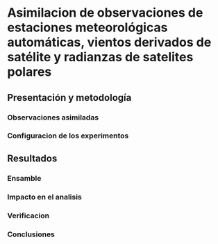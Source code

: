 # Asimilacion de observaciones de estaciones meteorológicas automáticas, vientos derivados de satélite y radianzas de satelites polares

## Presentación y metodología

### Observaciones asimiladas

### Configuracion de los experimentos

## Resultados

### Ensamble

### Impacto en el analisis

### Verificacion

### Conclusiones

